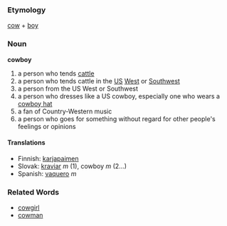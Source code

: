 === Etymology ===
[[cow]] + [[boy]]
=== Noun ===
'''cowboy'''
#a person who tends [[cattle]]
#a person who tends cattle in the [[US]] [[West]] or [[Southwest]]
#a person from the US West or Southwest
#a person who dresses like a US cowboy, especially one who wears a [[cowboy hat]]
#a fan of Country-Western music
#a person who goes for something without regard for other people's feelings or opinions
==== Translations ====
*Finnish: [[karjapaimen]]
*Slovak: [[kraviar]] ''m'' (1), cowboy ''m'' (2...)
*Spanish: [[vaquero]] ''m''

=== Related Words ===
*[[cowgirl]]
*[[cowman]]
